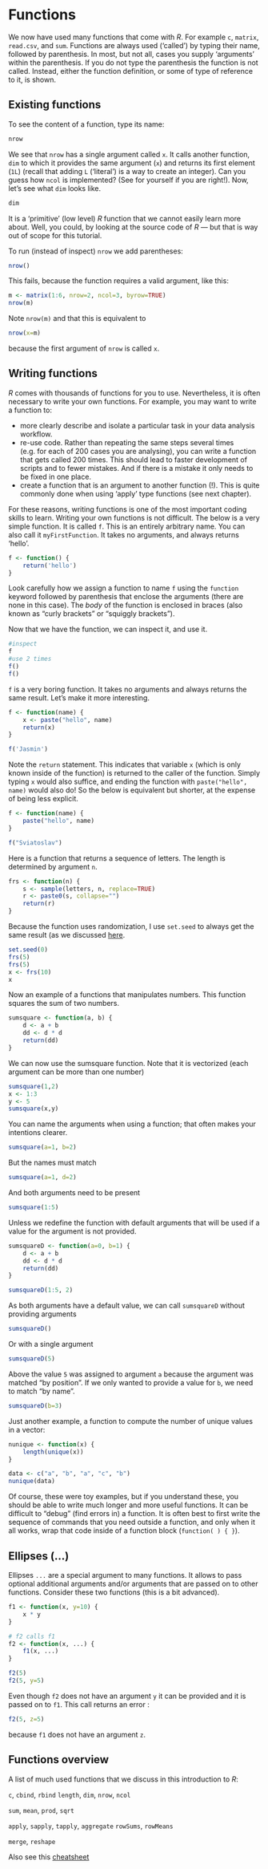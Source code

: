 # Functions

We now have used many functions that come with *R*. For example `c`, `matrix`, `read.csv`, and `sum`. Functions are always used ('called') by typing their name, followed by parenthesis. In most, but not all, cases you supply 'arguments' within the parenthesis. If you do not type the parenthesis the function is not called. Instead, either the function definition, or some of type of reference to it, is shown.

## Existing functions

To see the content of a function, type its name:
```r
nrow
```

We see that `nrow` has a single argument called `x`. It calls another function, `dim` to which it provides the same argument (`x`) and returns its first element (`1L`) (recall that adding `L` ('literal') is a way to create an integer). Can you guess how `ncol` is implemented? (See for yourself if you are right!). Now, let's see what `dim` looks like.

```r
dim
```

It is a 'primitive' (low level) *R* function that we cannot easily learn more about. Well, you could, by looking at the source code of *R* --- but that is way out of scope for this tutorial.

To run (instead of inspect) `nrow` we add parentheses:
```r
nrow()
```
This fails, because the function requires a valid argument, like this:

```r
m <- matrix(1:6, nrow=2, ncol=3, byrow=TRUE)
nrow(m)
```

Note `nrow(m)` and that this is equivalent to 

```r
nrow(x=m)
```
because the first argument of `nrow` is called `x`.


## Writing functions

*R* comes with thousands of functions for you to use. Nevertheless, it is often necessary to write your own functions. For example, you may want to write a function to:

- more clearly describe and isolate a particular task in your data analysis workflow.
- re-use code. Rather than repeating the same steps several times (e.g. for each of 200 cases you are analysing), you can write a function that gets called 200 times. This should lead to faster development of scripts and to fewer mistakes. And if there is a mistake it only needs to be fixed in one place. 
- create a function that is an argument to another function (!). This is quite commonly done when using 'apply' type functions (see next chapter).

For these reasons, writing functions is one of the most important coding skills to learn. Writing your own functions is not difficult. The below is a very simple function. It is called `f`. This is an entirely arbitrary name. You can also call it `myFirstFunction`. It takes no arguments, and always returns 'hello'.

```r
f <- function() {
	return('hello')
}
```

Look carefully how we assign a function to name `f` using the `function` keyword followed by parenthesis that enclose the arguments (there are none in this case). The *body* of the function is enclosed in braces (also known as "curly brackets" or "squiggly brackets"). 


Now that we have the function, we can inspect it, and use it.
```r
#inspect 
f
#use 2 times
f()
f()
```

`f` is a very boring function. It takes no arguments and always returns the same result. Let's make it more interesting.

```r
f <- function(name) {
	x <- paste("hello", name)
	return(x)
}

f('Jasmin')
```

Note the `return` statement. This indicates that variable `x` (which is only known inside of the function) is returned to the caller of the function. Simply typing `x` would also suffice, and ending the function with `paste("hello", name)` would also do! So the below is equivalent but shorter, at the expense of being less explicit.

```r
f <- function(name) {
	paste("hello", name)
}

f("Sviatoslav")
```


Here is a function that returns a sequence of letters. The length is determined by argument `n`.

```r
frs <- function(n) {
	s <- sample(letters, n, replace=TRUE)
	r <- paste0(s, collapse="")
	return(r)
}
```

Because the function uses randomization, I use `set.seed` to always get the same result (as we discussed [here](5-algebra.html#random-numbers).

```r
set.seed(0)
frs(5)
frs(5)
x <- frs(10)
x
```

Now an example of a functions that manipulates numbers. This function squares the sum of two numbers.

```r
sumsquare <- function(a, b) {
	d <- a + b
	dd <- d * d
	return(dd)
}
```


We can now use the sumsquare function. Note that it is vectorized (each argument can be more than one number)
```r
sumsquare(1,2)
x <- 1:3
y <- 5
sumsquare(x,y)
```

You can name the arguments when using a function; that often makes your intentions clearer.
```r
sumsquare(a=1, b=2)
```

But the names must match
```r
sumsquare(a=1, d=2)
```

And both arguments need to be present
```r
sumsquare(1:5)
```

Unless we redefine the function with default arguments that will be used if a value for the argument is not provided.
```r
sumsquareD <- function(a=0, b=1) {
	d <- a + b
	dd <- d * d
	return(dd)
}

sumsquareD(1:5, 2)
```

As both arguments have a default value, we can call `sumsquareD` without providing arguments

```r
sumsquareD()
```

Or with a single argument 

```r
sumsquareD(5)
```

Above the value `5` was assigned to argument `a` because the argument was matched "by position". If we only wanted to provide a value for `b`, we need to match "by name".

```r
sumsquareD(b=3)
```


Just another example, a function to compute the number of unique values in a vector:
```r
nunique <- function(x) { 
    length(unique(x)) 
}

data <- c("a", "b", "a", "c", "b")
nunique(data)
```

Of course, these were toy examples, but if you understand these, you should be able to write much longer and more useful functions. It can be difficult to "debug" (find errors in) a function. It is often best to first write the sequence of commands that you need outside a function, and only when it all works, wrap that code inside of a function block (`function( ) { }`).

## Ellipses (...)

Ellipses `...` are a special argument to many functions. It allows to pass optional additional arguments and/or arguments that are passed on to other functions. Consider these two functions (this is a bit advanced).

```r
f1 <- function(x, y=10) {
	x * y
}

# f2 calls f1
f2 <- function(x, ...) {
	f1(x, ...)
}

f2(5)
f2(5, y=5)
```

Even though `f2` does not have an argument `y` it can be provided and it is passed on to `f1`. This call returns an error :

```r
f2(5, z=5)
```

because `f1` does not have an argument `z`.


## Functions overview

A list of much used functions that we discuss in this introduction to *R*:

`c`, `cbind`, `rbind` `length`, `dim`, `nrow`, `ncol`

`sum`, `mean`, `prod`, `sqrt`

`apply`, `sapply`, `tapply`, `aggregate` `rowSums`, `rowMeans`

`merge`, `reshape`

Also see this [cheatsheet](http://cran.r-project.org/doc/contrib/Short-refcard.pdf)
